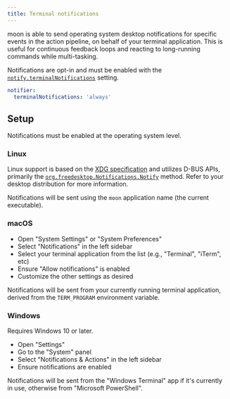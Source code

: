 ```yaml
---
title: Terminal notifications
---
```



<VersionLabel version="1.38.0" header />

moon is able to send operating system desktop notifications for specific events in the action
pipeline, on behalf of your terminal application. This is useful for continuous feedback loops and
reacting to long-running commands while multi-tasking.

Notifications are opt-in and must be enabled with the
[`notify.terminalNotifications`](/docs/config/workspace#terminalnotifications) setting.

```yaml title=".moon/workspace.yml"
notifier:
  terminalNotifications: 'always'
```

## Setup

Notifications must be enabled at the operating system level.

### Linux

Linux support is based on the [XDG specification](https://en.wikipedia.org/wiki/XDG) and utilizes
D-BUS APIs, primarily the
[`org.freedesktop.Notifications.Notify`](https://www.galago-project.org/specs/notification/0.9/x408.html#command-notify)
method. Refer to your desktop distribution for more information.

Notifications will be sent using the `moon` application name (the current executable).

### macOS

- Open "System Settings" or "System Preferences"
- Select "Notifications" in the left sidebar
- Select your terminal application from the list (e.g., "Terminal", "iTerm", etc)
- Ensure "Allow notifications" is enabled
- Customize the other settings as desired

Notifications will be sent from your currently running terminal application, derived from the
`TERM_PROGRAM` environment variable.

### Windows

Requires Windows 10 or later.

- Open "Settings"
- Go to the "System" panel
- Select "Notifications & Actions" in the left sidebar
- Ensure notifications are enabled

Notifications will be sent from the "Windows Terminal" app if it's currently in use, otherwise from
"Microsoft PowerShell".
